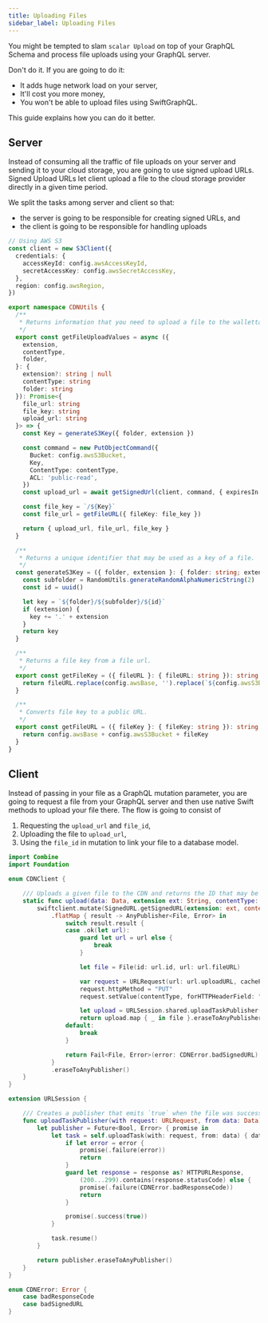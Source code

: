 ```yaml
---
title: Uploading Files
sidebar_label: Uploading Files
---
```


You might be tempted to slam `scalar Upload` on top of your GraphQL Schema and process file uploads using your GraphQL server.

Don't do it. If you are going to do it:

- It adds huge network load on your server,
- It'll cost you more money,
- You won't be able to upload files using SwiftGraphQL.

This guide explains how you can do it better.

## Server

Instead of consuming all the traffic of file uploads on your server and sending it to your cloud storage, you are going to use signed upload URLs. Signed Upload URLs let client upload a file to the cloud storage provider directly in a given time period.

We split the tasks among server and client so that:

- the server is going to be responsible for creating signed URLs, and
- the client is going to be responsible for handling uploads

```typescript
// Using AWS S3
const client = new S3Client({
  credentials: {
    accessKeyId: config.awsAccessKeyId,
    secretAccessKey: config.awsSecretAccessKey,
  },
  region: config.awsRegion,
})

export namespace CDNUtils {
  /**
   * Returns information that you need to upload a file to the walletta CDN.
   */
  export const getFileUploadValues = async ({
    extension,
    contentType,
    folder,
  }: {
    extension?: string | null
    contentType: string
    folder: string
  }): Promise<{
    file_url: string
    file_key: string
    upload_url: string
  }> => {
    const Key = generateS3Key({ folder, extension })

    const command = new PutObjectCommand({
      Bucket: config.awsS3Bucket,
      Key,
      ContentType: contentType,
      ACL: 'public-read',
    })
    const upload_url = await getSignedUrl(client, command, { expiresIn: 3600 })

    const file_key = `/${Key}`
    const file_url = getFileURL({ fileKey: file_key })

    return { upload_url, file_url, file_key }
  }

  /**
   * Returns a unique identifier that may be used as a key of a file.
   */
  const generateS3Key = ({ folder, extension }: { folder: string; extension?: string | null }): string => {
    const subfolder = RandomUtils.generateRandomAlphaNumericString(2)
    const id = uuid()

    let key = `${folder}/${subfolder}/${id}`
    if (extension) {
      key += '.' + extension
    }
    return key
  }

  /**
   * Returns a file key from a file url.
   */
  export const getFileKey = ({ fileURL }: { fileURL: string }): string => {
    return fileURL.replace(config.awsBase, '').replace(`${config.awsS3Bucket}/`, '')
  }

  /**
   * Converts file key to a public URL.
   */
  export const getFileURL = ({ fileKey }: { fileKey: string }): string => {
    return config.awsBase + config.awsS3Bucket + fileKey
  }
}
```

## Client

Instead of passing in your file as a GraphQL mutation parameter, you are going to request a file from your GraphQL server and then use native Swift methods to upload your file there. The flow is going to consist of

1. Requesting the `upload_url` and `file_id`,
1. Uploading the file to `upload_url`,
1. Using the `file_id` in mutation to link your file to a database model.

```swift
import Combine
import Foundation

enum CDNClient {

    /// Uploads a given file to the CDN and returns the ID that may be used to identify it.
    static func upload(data: Data, extension ext: String, contentType: String) -> AnyPublisher<File, Error> {
        swiftclient.mutate(SignedURL.getSignedURL(extension: ext, contentType: contentType))
            .flatMap { result -> AnyPublisher<File, Error> in
                switch result.result {
                case .ok(let url):
                    guard let url = url else {
                        break
                    }

                    let file = File(id: url.id, url: url.fileURL)

                    var request = URLRequest(url: url.uploadURL, cachePolicy: .reloadIgnoringLocalCacheData)
                    request.httpMethod = "PUT"
                    request.setValue(contentType, forHTTPHeaderField: "Content-Type")

                    let upload = URLSession.shared.uploadTaskPublisher(with: request, from: data)
                    return upload.map { _ in file }.eraseToAnyPublisher()
                default:
                    break
                }

                return Fail<File, Error>(error: CDNError.badSignedURL).eraseToAnyPublisher()
            }
            .eraseToAnyPublisher()
    }
}

extension URLSession {

    /// Creates a publisher that emits `true` when the file was successfully uploaded to a given URL.
    func uploadTaskPublisher(with request: URLRequest, from data: Data) -> AnyPublisher<Bool, Error> {
        let publisher = Future<Bool, Error> { promise in
            let task = self.uploadTask(with: request, from: data) { data, response, error in
                if let error = error {
                    promise(.failure(error))
                    return
                }
                guard let response = response as? HTTPURLResponse,
                    (200...299).contains(response.statusCode) else {
                    promise(.failure(CDNError.badResponseCode))
                    return
                }

                promise(.success(true))
            }

            task.resume()
        }

        return publisher.eraseToAnyPublisher()
    }
}

enum CDNError: Error {
    case badResponseCode
    case badSignedURL
}
```
